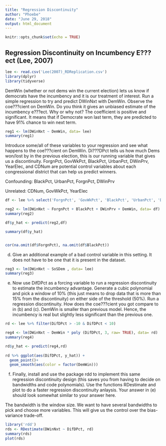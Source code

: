 ```yaml
---
title: "Regression Discontinuity"
author: "Phoebe"
date: "June 29, 2018"
output: html_document
---
```


```r
knitr::opts_chunk$set(echo = TRUE)
```

##  Regression Discontinuity on Incumbency E???ect (Lee, 2007)



```r
lee <- read.csv('Lee(2007)_RDReplication.csv')
library(dplyr)
library(tidyverse)
```

DemWin (whether or not dems win the current election) lets us know if democrats have the incumbency and it is our treatment of interest. Run a simple regression to try and predict DWinNxt with DemWin. Observe the coe???cient on DemWin. Do you think it gives an unbiased estimate of the incumbency e???ect. Why or why not? 
The coefficient is positive and significant. It means that if Democrate won last term, they are predicted to have 91% chance to win next term.

```r
reg1 <- lm(DWinNxt ~ DemWin, data= lee)
summary(reg1)  

```
Introduce some/all of these variables to your regression and see what happens to the coe???cient on DemWin. Di???DPct tells us how much Dems won/lost by in the previous election, this is our running variable that gives us a discontinuity. ForgnPct, GovWkPct, BlackPct, UrbanPct, DWinPrv, YearElec, and CDNum are potential control variables about each congressional district that can help us predict winners. 
 
 Confounding: BlackPct, UrbanPct, ForgnPct, DWinPrv
 
 Unrelated: CDNum, GovWkPct, YearElec
 

```r
df <- lee %>% select('ForgnPct', 'GovWkPct', 'BlackPct', 'UrbanPct', 'DWinPrv', 'YearElec', 'CDNumAtL', 'DemWin', 'DifDPct','DWinNxt')

reg2 <- lm(DWinNxt ~ ForgnPct + BlackPct + DWinPrv + DemWin, data= df)
summary(reg2) 

df$y_hat <- predict(reg2,df)

summary(df$y_hat)


cor(na.omit(df$ForgnPct), na.omit(df$BlackPct))

```

(d) Give an additional example of a bad control variable in this setting. It does not have to be one that it is present in the dataset. 
```r
reg3 <- lm(DWinNxt ~ SoSDem , data= lee)
summary(reg3)

```
(e) Now use DifDPct as a forcing variable to run a regression discontinuity to estimate the incumbency advantage. Generate a cubic polynomial and pick a window of 10% (this just means to drop data that is more than 15% from the discontinuity) on either side of the threshold (50%). Run a regression discontinuity. How does the coe???cient you got compare to in (b) and (c).
DemWin is smaller than previous model. Hence, the incumbency is real but slightly less significant than the previous one.

```r

rd <- lee %>% filter(DifDPct > -10 & DifDPct < 10) 

reg4 <- lm(DWinNxt ~ DemWin * poly (DifDPct, 3, raw= TRUE), data= rd)
summary(reg4)

rd$y_hat <- predict(reg4,rd)
  
rd %>% ggplot(aes(DifDPct, y_hat)) +
  geom_point()+
  geom_smooth(aes(color = factor(DemWin)))
```
(f) Finally, install and use the package rdd to implement this same regression discontinuity design (this saves you from having to decide on bandwidths and code polynomials). 
Use the functions RDestimate and plot to do a faster regression discontinuity anlaysis. 
Your answer in (e) should look somewhat similar to your answer here.

The bandwidth is the window size. We want to have several bandwidths to pick and choose more variables. This will give us the control over the bias-variance trade-off.

```r
library('rdd')
rds <- RDestimate(DWinNxt ~ DifDPct, rd)
summary(rds)
plot(rds)
```
